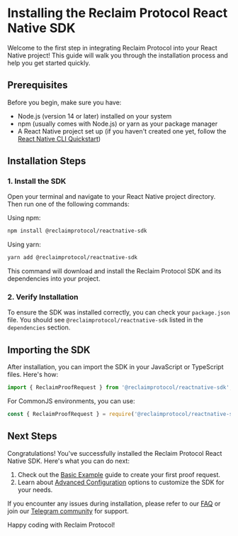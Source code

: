 # Installing the Reclaim Protocol React Native SDK

Welcome to the first step in integrating Reclaim Protocol into your React Native project! This guide will walk you through the installation process and help you get started quickly.

## Prerequisites

Before you begin, make sure you have:

- Node.js (version 14 or later) installed on your system
- npm (usually comes with Node.js) or yarn as your package manager
- A React Native project set up (if you haven't created one yet, follow the [React Native CLI Quickstart](https://reactnative.dev/docs/environment-setup))

## Installation Steps

### 1. Install the SDK

Open your terminal and navigate to your React Native project directory. Then run one of the following commands:

Using npm:
```bash
npm install @reclaimprotocol/reactnative-sdk
```

Using yarn:
```bash
yarn add @reclaimprotocol/reactnative-sdk
```

This command will download and install the Reclaim Protocol SDK and its dependencies into your project.

### 2. Verify Installation

To ensure the SDK was installed correctly, you can check your `package.json` file. You should see `@reclaimprotocol/reactnative-sdk` listed in the `dependencies` section.

## Importing the SDK

After installation, you can import the SDK in your JavaScript or TypeScript files. Here's how:

```javascript
import { ReclaimProofRequest } from '@reclaimprotocol/reactnative-sdk';
```

For CommonJS environments, you can use:

```javascript
const { ReclaimProofRequest } = require('@reclaimprotocol/reactnative-sdk');
```

## Next Steps

Congratulations! You've successfully installed the Reclaim Protocol React Native SDK. Here's what you can do next:

1. Check out the [Basic Example](./basic-example) guide to create your first proof request.
3. Learn about [Advanced Configuration](../advance-configurations/advance-options) options to customize the SDK for your needs.

If you encounter any issues during installation, please refer to our [FAQ](https://reclaimprotocol.org/faq) or join our [Telegram community](https://t.me/protocolreclaim) for support.

Happy coding with Reclaim Protocol!
